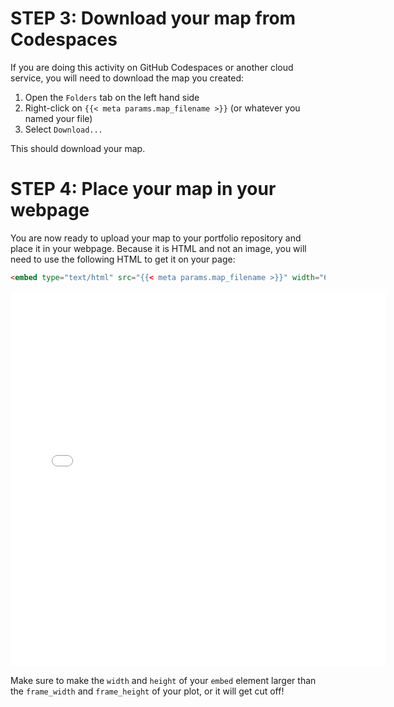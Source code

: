 # STEP 3: Download your map from Codespaces

If you are doing this activity on GitHub Codespaces or another cloud service, you will need to download the map you created:

  1. Open the `Folders` tab on the left hand side
  2. Right-click on `{{< meta params.map_filename >}}` (or whatever you named your file)
  3. Select `Download...`

This should download your map.

# STEP 4: Place your map in your webpage

You are now ready to upload your map to your portfolio repository and place it in your webpage. Because it is HTML and not an image, you will need to use the following HTML to get it on your page:

```markdown
<embed type="text/html" src="{{< meta params.map_filename >}}" width="600" height="600">
```

```{=html}
<embed type="text/html" src="{{< meta params.map_filename >}}" width="600" height="600">
```

::: {.callout-important}
Make sure to make the `width` and `height` of your `embed` element larger than the `frame_width` and `frame_height` of your plot, or it will get cut off!
:::

